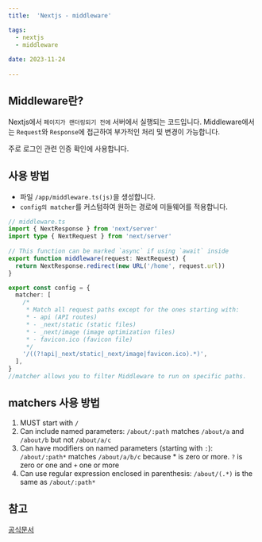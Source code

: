 ```yaml
---
title:  'Nextjs - middleware'

tags:
  - nextjs
  - middleware
  
date: 2023-11-24
 
---
```


## Middleware란?

Nextjs에서 `페이지가 랜더링되기 전에` 서버에서 실행되는 코드입니다.
Middleware에서는 `Request`와 `Response`에 접근하여 
부가적인 처리 및 변경이 가능합니다.

주로 로그인 관련 인증 확인에 사용합니다.

## 사용 방법

- 파일 `/app/middleware.ts(js)`을 생성합니다.
- `config의 matcher`를 커스텀하여 원하는 경로에 미들웨어를 적용합니다.

```typeScript
// middleware.ts
import { NextResponse } from 'next/server'
import type { NextRequest } from 'next/server'
 
// This function can be marked `async` if using `await` inside
export function middleware(request: NextRequest) {
  return NextResponse.redirect(new URL('/home', request.url))
}

export const config = {
  matcher: [
    /*
     * Match all request paths except for the ones starting with:
     * - api (API routes)
     * - _next/static (static files)
     * - _next/image (image optimization files)
     * - favicon.ico (favicon file)
     */
    '/((?!api|_next/static|_next/image|favicon.ico).*)',
  ],
}
//matcher allows you to filter Middleware to run on specific paths.
```

## matchers 사용 방법

1. MUST start with `/`
2. Can include named parameters: 
`/about/:path` matches `/about/a` and `/about/b` but not `/about/a/c`
3. Can have modifiers on named parameters (starting with `:`): 
`/about/:path*` matches `/about/a/b/c` because * is zero or more. `?` is zero or one and `+` one or more
4. Can use regular expression enclosed in parenthesis: 
`/about/(.*)` is the same as `/about/:path*`

## 참고

[공식문서](https://nextjs.org/docs/app/building-your-application/routing/middleware 'docs')
